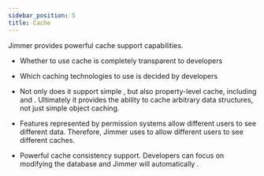 ```yaml
---
sidebar_position: 5  
title: Cache
---
```




Jimmer provides powerful cache support capabilities.

-   Whether to use cache is completely transparent to developers

-   Which caching technologies to use is decided by developers

-   Not only does it support simple <ViewMore buttonText="object cache" variant="text"><ObjectCache/></ViewMore>, 
    but also property-level cache, including <ViewMore buttonText="association cache" variant="text"><AssociationCache/></ViewMore> and <ViewMore buttonText="calculated cache" variant="text"><CalculatedCache/></ViewMore>.
    Ultimately it provides the ability to cache arbitrary data structures, not just simple object caching.

-   Features represented by permission systems allow different users to see different data. Therefore, Jimmer uses <ViewMore buttonText="multi-view caching" variant="text"><MultiViewCache/></ViewMore> to allow different users to see different caches.

-   Powerful cache consistency support. Developers can focus on modifying the database and Jimmer will automatically <ViewMore buttonText="invalidate cache" variant="text"><CacheConsistencyPanel/></ViewMore>.
